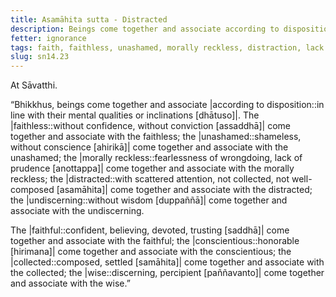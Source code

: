 ```yaml
---
title: Asamāhita sutta - Distracted
description: Beings come together and associate according to disposition. The distracted come together and associate with the distracted, and other pairs of dispositions are mentioned.
fetter: ignorance
tags: faith, faithless, unashamed, morally reckless, distraction, lack of discernment, conscientious, collected, wise, beings, friendship, sn, sn12-21, sn14
slug: sn14.23
---
```


At Sāvatthi.

“Bhikkhus, beings come together and associate |according to disposition::in line with their mental qualities or inclinations [dhātuso]|. The |faithless::without confidence, without conviction [assaddhā]| come together and associate with the faithless; the |unashamed::shameless, without conscience [ahirikā]| come together and associate with the unashamed; the |morally reckless::fearlessness of wrongdoing, lack of prudence [anottappa]| come together and associate with the morally reckless; the |distracted::with scattered attention, not collected, not well-composed [asamāhita]| come together and associate with the distracted; the |undiscerning::without wisdom [duppaññā]| come together and associate with the undiscerning.

The |faithful::confident, believing, devoted, trusting [saddhā]| come together and associate with the faithful; the |conscientious::honorable [hirimana]| come together and associate with the conscientious; the |collected::composed, settled [samāhita]| come together and associate with the collected; the |wise::discerning, percipient [paññavanto]| come together and associate with the wise.”